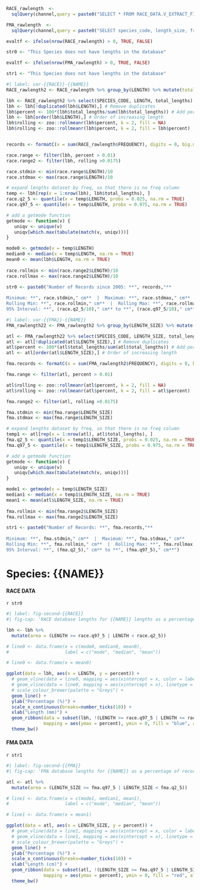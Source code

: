 ```r

RACE_rawlength  <-
  sqlQuery(channel,query = paste0("SELECT * FROM RACE_DATA.V_EXTRACT_FINAL_LENGTHS A WHERE ((A.SPECIES_CODE = ",{{RACE}},"))"))

FMA_rawlength  <-
  sqlQuery(channel,query = paste0("SELECT species_code, length_size, frequency  FROM NORPAC.ATL_LENGTH WHERE ((SPECIES_CODE = ",{{FMA}},"))"))

evaltf <- ifelse(nrow(RACE_rawlength) > 0, TRUE, FALSE)

str0 <- "This Species does not have lengths in the database"

evaltf <- ifelse(nrow(FMA_rawlength) > 0, TRUE, FALSE)

str1 <- "This Species does not have lengths in the database"

```

```r
#| label: var-{{RACE}}-{{NAME}}
RACE_rawlength2 <- RACE_rawlength %>% group_by(LENGTH) %>% mutate(total_lengths = sum(FREQUENCY)) # Total for each length class

lbh <- RACE_rawlength2 %>% select(SPECIES_CODE, LENGTH, total_lengths)
lbh <- lbh[!duplicated(lbh$LENGTH),] # Remove duplicates
lbh$percent <- 100*(lbh$total_lengths/sum(lbh$total_lengths)) # Add percent column
lbh <- lbh[order(lbh$LENGTH),] # Order of increasing length
lbh$rolling <- zoo::rollmeanr(lbh$percent, k = 2, fill = NA)
lbh$rolling <- zoo::rollmeanr(lbh$percent, k = 2, fill = lbh$percent)


records <- formatC(x = sum(RACE_rawlength$FREQUENCY), digits = 0, big.mark = ",", drop0trailing = TRUE)

race.range <- filter(lbh, percent > 0.01)
race.range2 <- filter(lbh, rolling >0.0175)

race.stdmin <- min(race.range$LENGTH)/10
race.stdmax <- max(race.range$LENGTH)/10

# expand lengths dataset by freq, so that there is no freq column
temp <- lbh[rep(x = 1:nrow(lbh), lbh$total_lengths), ]
race.q2_5 <- quantile(x = temp$LENGTH, probs = 0.025, na.rm = TRUE)
race.q97_5 <- quantile(x = temp$LENGTH, probs = 0.975, na.rm = TRUE)

# add a getmode function
getmode <- function(v) {
   uniqv <- unique(v)
   uniqv[which.max(tabulate(match(v, uniqv)))]
}

mode0 <- getmode(v = temp$LENGTH)
median0 <- median(x = temp$LENGTH, na.rm = TRUE)
mean0 <- mean(lbh$LENGTH, na.rm = TRUE)
  
race.rollmin <- min(race.range2$LENGTH)/10
race.rollmax <- max(race.range2$LENGTH)/10

str0 <- paste0("Number of Records since 2005: **", records,"**  
  
Minimum: **", race.stdmin," cm**  |  Maximum: **", race.stdmax," cm**  
Rolling Min: **", race.rollmin," cm**  |  Rolling Max: **", race.rollmax," cm**  
95% Interval: **", (race.q2_5/10)," cm** to **", (race.q97_5/10)," cm**")

```

```r
#| label: var-{{FMA}}-{{NAME}}
FMA_rawlength22 <- FMA_rawlength2 %>% group_by(LENGTH_SIZE) %>% mutate(total_lengths = sum(FREQUENCY)) # Total for each length class

atl <- FMA_rawlength22 %>% select(SPECIES_CODE, LENGTH_SIZE, total_lengths)
atl <- atl[!duplicated(atl$LENGTH_SIZE),] # Remove duplicates
atl$percent <- 100*(atl$total_lengths/sum(atl$total_lengths)) # Add percent column
atl <- atl[order(atl$LENGTH_SIZE),] # Order of increasing length

fma.records <- formatC(x = sum(FMA_rawlength2$FREQUENCY), digits = 0, big.mark = ",", drop0trailing = TRUE)

fma.range <- filter(atl, percent > 0.01)

atl$rolling <- zoo::rollmeanr(atl$percent, k = 2, fill = NA)
atl$rolling <- zoo::rollmeanr(atl$percent, k = 2, fill = atl$percent)

fma.range2 <- filter(atl, rolling >0.0175)

fma.stdmin <- min(fma.range$LENGTH_SIZE)
fma.stdmax <- max(fma.range$LENGTH_SIZE)

# expand lengths dataset by freq, so that there is no freq column
temp1 <- atl[rep(x = 1:nrow(atl), atl$total_lengths), ]
fma.q2_5 <- quantile(x = temp1$LENGTH_SIZE, probs = 0.025, na.rm = TRUE)
fma.q97_5 <- quantile(x = temp1$LENGTH_SIZE, probs = 0.975, na.rm = TRUE)

# add a getmode function
getmode <- function(v) {
   uniqv <- unique(v)
   uniqv[which.max(tabulate(match(v, uniqv)))]
}

mode1 <- getmode(v = temp$LENGTH_SIZE)
median1 <- median(x = temp1$LENGTH_SIZE, na.rm = TRUE)
mean1 <- mean(atl$LENGTH_SIZE, na.rm = TRUE)
  
fma.rollmin <- min(fma.range2$LENGTH_SIZE)
fma.rollmax <- max(fma.range2$LENGTH_SIZE)

str1 <- paste0("Number of Records: **", fma.records,"**  
  
Minimum: **", fma.stdmin," cm**  |  Maximum: **", fma.stdmax," cm**  
Rolling Min: **", fma.rollmin," cm**  |  Rolling Max: **", fma.rollmax," cm**  
95% Interval: **", (fma.q2_5)," cm** to **", (fma.q97_5)," cm**")
```

# Species: {{NAME}}
#### RACE DATA
`r str0`

```r
#| label: fig-second-{{RACE}}
#| fig-cap: 'RACE database lengths for {{NAME}} lengths as a percentage of recorded individuals. The shaded area is within the 95th percent confidence interval. '

lbh <- lbh %>%
  mutate(area = (LENGTH >= race.q97_5 | LENGTH < race.q2_5))

# line0 <- data.frame(x = c(mode0, median0, mean0),
#                     label = c("mode", "median", "mean"))

# line0 <- data.frame(x = mean0)

ggplot(data = lbh, aes(x = LENGTH, y = percent)) + 
  # geom_vline(data = line0, mapping = aes(xintercept = x, color = label), linetype = "dashed", size = 3) +
  # geom_vline(data = line0, mapping = aes(xintercept = x), linetype = "dashed", linewidth = 0.75) +
  # scale_colour_brewer(palette = "Greys") +
  geom_line() + 
  ylab("Percentage (%)") + 
  scale_x_continuous(breaks=number_ticks(10)) + 
  xlab("Length (mm)") +
  geom_ribbon(data = subset(lbh, !(LENGTH >= race.q97_5 | LENGTH <= race.q2_5)), 
              mapping = aes(ymax = percent), ymin = 0, fill = "blue", alpha = 0.25, show.legend = FALSE) +
  theme_bw()

```

\newpage

#### FMA DATA
`r str1`

```r
#| label: fig-second-{{FMA}}
#| fig-cap: 'FMA database lengths for {{NAME}} as a percentage of recorded individuals. The shaded area is within the 95th percent confidence interval. '

atl <- atl %>%
  mutate(area = (LENGTH_SIZE >= fma.q97_5 | LENGTH_SIZE < fma.q2_5))

# line1 <- data.frame(x = c(mode1, median1, mean1), 
#                     label = c("mode", "median", "mean"))

# line1 <- data.frame(x = mean1)

ggplot(data = atl, aes(x = LENGTH_SIZE, y = percent)) + 
  # geom_vline(data = line1, mapping = aes(xintercept = x, color = label), linetype = "dashed", size = 3) +
  # geom_vline(data = line1, mapping = aes(xintercept = x), linetype = "dashed", linewidth = 0.75) +
  # scale_colour_brewer(palette = "Greys") +
  geom_line() + 
  ylab("Percentage (%)") + 
  scale_x_continuous(breaks=number_ticks(10)) + 
  xlab("Length (cm)") +
  geom_ribbon(data = subset(atl, !(LENGTH_SIZE >= fma.q97_5 | LENGTH_SIZE <= fma.q2_5)), 
              mapping = aes(ymax = percent), ymin = 0, fill = "red", alpha = 0.25, show.legend = FALSE) +
  theme_bw()

```

\newpage

```{=tex}
\pagebreak
```